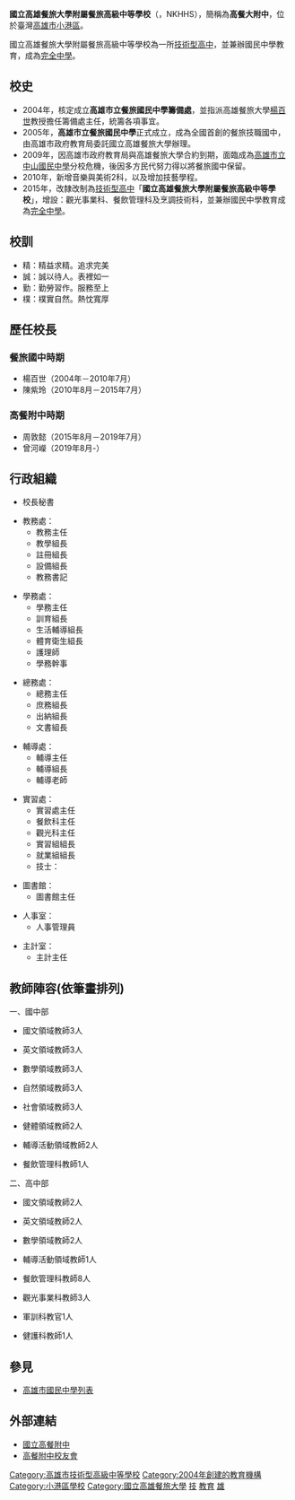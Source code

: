 {{Infobox School
| name        = 國立高雄餐旅大學附屬餐旅高級中等學校
| other_name  = The Affiliated Hospitality Senior High School of National Kaohsiung University of Hospitality and Tourism
| motto       = 精、誠、勤、樸
| established = 2005年 餐旅國中<br>2015年 高餐大附中
| type        = 國立，完全中學
|affiliation    = [[國立高雄餐旅大學|國立高雄餐旅大學]]
| principal   = 曾河嶸
| staff       = 約50名
| students    = 約500人
| magazine    = 《餐旅季刊》
| address     = 81271 高雄市小港區松和路40號
| website     = http://nkhhs.kmhjh.kh.edu.tw/
|district={{ROC}}[[高雄市|高雄市]][[小港區|小港區]]|coordinates={{Coord|22.566209|120.371733|display=inline,title}}|number=07-8060705|fax=07-8060650|pushpin_map=Taiwan Kaohsiung}}

'''國立高雄餐旅大學附屬餐旅高級中等學校'''（{{Lang-en|The Affiliated Hospitality Senior High School of National Kaohsiung University of Hospitality and Tourism}}，NKHHS），簡稱為'''高餐大附中'''，位於臺灣[[高雄市|高雄市]][[小港區|小港區]]。

國立高雄餐旅大學附屬餐旅高級中等學校為一所[[技術型高中|技術型高中]]，並兼辦國民中學教育，成為[[完全中學|完全中學]]。

== 校史 ==
* 2004年，核定成立'''高雄市立餐旅國民中學籌備處'''，並指派高雄餐旅大學[[楊百世|楊百世]]教授擔任籌備處主任，統籌各項事宜。
* 2005年，'''高雄市立餐旅國民中學'''正式成立，成為全國首創的餐旅技職國中，由高雄市政府教育局委託國立高雄餐旅大學辦理。
* 2009年，因高雄市政府教育局與高雄餐旅大學合約到期，面臨成為[[高雄市立中山國民中學|高雄市立中山國民中學]]分校危機，後因多方民代努力得以將餐旅國中保留。
* 2010年，新增音樂與美術2科，以及增加技藝學程。
* 2015年，改隸改制為[[技術型高中|技術型高中]]「'''國立高雄餐旅大學附屬餐旅高級中等學校'''」，增設：觀光事業科、餐飲管理科及烹調技術科，並兼辦國民中學教育成為[[完全中學|完全中學]]。

== 校訓 ==
*精：精益求精。追求完美
*誠：誠以待人。表裡如一
*勤：勤勞習作。服務至上
*樸：樸實自然。熱忱寬厚

== 歷任校長 ==
=== 餐旅國中時期 ===
* 楊百世（2004年－2010年7月）
* 陳紫玲（2010年8月－2015年7月）

=== 高餐附中時期 ===
* 周敦懿（2015年8月－2019年7月）
* 曾河嶸（2019年8月-）

== 行政組織 ==
*校長秘書

*教務處：
**教務主任
**教學組長
**註冊組長
**設備組長
**教務書記

*學務處：
**學務主任
**訓育組長
**生活輔導組長
**體育衛生組長
**護理師
**學務幹事

*總務處：
**總務主任
**庶務組長
**出納組長
**文書組長

*輔導處：
**輔導主任
**輔導組長
**輔導老師

*實習處：
**實習處主任
**餐飲科主任
**觀光科主任
**實習組組長
**就業組組長
**技士：       

*圖書館：
**圖書館主任

*人事室：
**人事管理員

*主計室：
**主計主任

==教師陣容(依筆畫排列)==
一、國中部
*國文領域教師3人

*英文領域教師3人

*數學領域教師3人

*自然領域教師3人

*社會領域教師3人

*健體領域教師2人

*輔導活動領域教師2人

*餐飲管理科教師1人

二、高中部
*國文領域教師2人

*英文領域教師2人

*數學領域教師2人

*輔導活動領域教師1人

*餐飲管理科教師8人

*觀光事業科教師3人

*軍訓科教官1人

*健護科教師1人

== 參見 ==
* [[高雄市國民中學列表|高雄市國民中學列表]]

== 外部連結 ==
* [http://nkhhs.nkuht.edu.tw/ 國立高餐附中]{{Wayback|url=http://nkhhs.nkuht.edu.tw/ |date=20161204162225 }}{{zh-tw}}
* [http://www.facebook.com/home.php?#!/pages/gao-xiong-can-lu-guo-zhong-xiao-you-hui/102794906454009 高餐附中校友會]{{Wayback|url=http://www.facebook.com/home.php#!/pages/gao-xiong-can-lu-guo-zhong-xiao-you-hui/102794906454009 |date=20080924153115 }}{{zh-tw}}

{{高雄市高級中等學校列表}}
{{高雄市國民中學}}
[[Category:高雄市技術型高級中等學校|Category:高雄市技術型高級中等學校]]
[[Category:2004年創建的教育機構|Category:2004年創建的教育機構]]
[[Category:小港區學校|Category:小港區學校]]
[[Category:國立高雄餐旅大學|Category:國立高雄餐旅大學]]
[[Category:中華民國大專院校的附設學校|技]]
[[Category:台灣飲食|教育]]
[[Category:中華民國國立技術型高級中等學校|雄]]